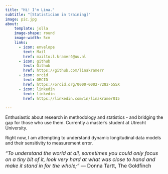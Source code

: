 ```yaml
---
title: "Hi! I'm Lina."
subtitle: "[Statistician in training]"
image: pic.jpg
about:
    template: jolla
    image-shape: round
    image-width: 5cm
    links:
      - icon: envelope
        text: Mail
        href: mailto:l.kramer4@uu.nl
      - icon: github
        text: Github
        href: https://github.com/linakramerr
      - icon: orcid
        text: ORCID
        href: https://orcid.org/0000-0002-7282-555X
      - icon: linkedin
        text: linkedin
        href: https://linkedin.com/in/linakramer015
        
---
```


Enthusiastic about research in methodology and statistics - and bridging the gap for those who use them. Currently a master's student at Utrecht University. 

Right now, I am attempting to understand dynamic longitudinal data models and their sensitivity to measurement error.


<font size="3"> *“To understand the world at all, sometimes you could only focus on a tiny bit of it, look very hard at what was close to hand and make it stand in for the whole;”*
― Donna Tartt, The Goldfinch </font> 

